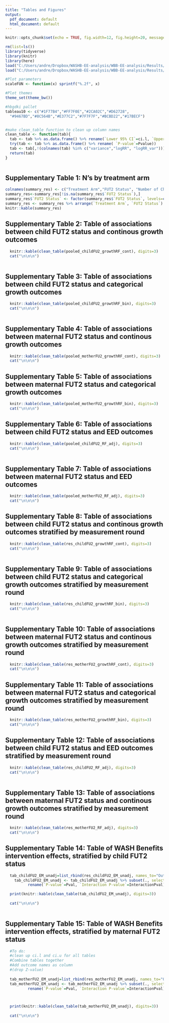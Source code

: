 ```yaml
---
title: "Tables and Figures"
output:
  pdf_document: default
  html_document: default
---
```


```r
knitr::opts_chunk$set(echo = TRUE, fig.width=12, fig.height=20, message=FALSE, warning =FALSE)
```

```r
rm(list=ls())
library(tidyverse)
library(knitr)
library(here)
load("C:/Users/andre/Dropbox/WASHB-EE-analysis/WBB-EE-analysis/Results/Andrew/FU2_results.RDATA")
load("C:/Users/andre/Dropbox/WASHB-EE-analysis/WBB-EE-analysis/Results/Andrew/FU2_pooled_results.Rdata")

#Plot parameters
scaleFUN <- function(x) sprintf("%.2f", x)

#Plot themes
theme_set(theme_bw())

#hbgdki pallet
tableau10 <- c("#1F77B4","#FF7F0E","#2CA02C","#D62728",
  "#9467BD","#8C564B","#E377C2","#7F7F7F","#BCBD22","#17BECF")


#make clean_table function to clean up column names
clean_table <- function(tab){
  tab <- tab %>% as.data.frame() %>% rename(`Lower 95% CI`=ci.l, `Upper 95% CI`=ci.u)
  try(tab <- tab %>% as.data.frame() %>% rename( `P-value`=Pvalue))
  tab <- tab[,!(colnames(tab) %in% c("variance","logRR", "logRR_var"))]
  return(tab)
}



```


## Supplementary Table 1: N's by treatment arm

```r

colnames(summary_res) <- c("Treatment Arm","FUT2 Status", "Number of Children", "Number of Mothers")
summary_res<-summary_res[!is.na(summary_res$`FUT2 Status`),]
summary_res$`FUT2 Status` <- factor(summary_res$`FUT2 Status`, levels=c("Positive","Negative","Inconclusive"))
summary_res <- summary_res %>% arrange(`Treatment Arm`, `FUT2 Status`)
knitr::kable(summary_res)
```



## Supplementary Table 2: Table of associations between child FUT2 status and continous growth outcomes 

```r

  knitr::kable(clean_table(pooled_childFU2_growthRF_cont), digits=3)
  cat("\n\n\n")
  

```

## Supplementary Table 3: Table of associations between child FUT2 status and categorical growth outcomes 

```r

  knitr::kable(clean_table(pooled_childFU2_growthRF_bin), digits=3)
  cat("\n\n\n")
  

```

## Supplementary Table 4: Table of associations between maternal FUT2 status and continous growth outcomes 

```r
  knitr::kable(clean_table(pooled_motherFU2_growthRF_cont), digits=3)
  cat("\n\n\n")

```

## Supplementary Table 5:  Table of associations between maternal FUT2 status and categorical growth outcomes 

```r
  knitr::kable(clean_table(pooled_motherFU2_growthRF_bin), digits=3)
  cat("\n\n\n")

```







## Supplementary Table 6: Table of associations between child FUT2 status and EED outcomes 

```r

  knitr::kable(clean_table(pooled_childFU2_RF_adj), digits=3)
  cat("\n\n\n")
  

```

## Supplementary Table 7: Table of associations between maternal FUT2 status and EED outcomes 

```r
  knitr::kable(clean_table(pooled_motherFU2_RF_adj), digits=3)
  cat("\n\n\n")

```






## Supplementary Table 8: Table of associations between child FUT2 status and continous growth outcomes stratified by measurement round

```r

  knitr::kable(clean_table(res_childFU2_growthRF_cont), digits=3)
  cat("\n\n\n")
  

```

## Supplementary Table 9:  Table of associations between child FUT2 status and categorical growth outcomes stratified by measurement round


```r

  knitr::kable(clean_table(res_childFU2_growthRF_bin), digits=3)
  cat("\n\n\n")
  

```

## Supplementary Table 10: Table of associations between maternal FUT2 status and continous growth outcomes stratified by measurement round


```r
  knitr::kable(clean_table(res_motherFU2_growthRF_cont), digits=3)
  cat("\n\n\n")

```

## Supplementary Table 11: Table of associations between maternal FUT2 status and categorical growth outcomes stratified by measurement round


```r
  knitr::kable(clean_table(res_motherFU2_growthRF_bin), digits=3)
  cat("\n\n\n")

```




## Supplementary Table 12: Table of associations between child FUT2 status and EED outcomes stratified by measurement round


```r

  knitr::kable(clean_table(res_childFU2_RF_adj), digits=3)
  cat("\n\n\n")
  

```

## Supplementary Table 13: Table of associations between maternal FUT2 status and continous growth outcomes stratified by measurement round


```r
  knitr::kable(clean_table(res_motherFU2_RF_adj), digits=3)
  cat("\n\n\n")

```



## Supplementary Table 14: Table of WASH Benefits intervention effects, stratified by child FUT2 status

```r

  tab_childFU2_EM_unadj=list_rbind(res_childFU2_EM_unadj, names_to="Outcome")
    tab_childFU2_EM_unadj <- tab_childFU2_EM_unadj %>% subset(., select= -c(`Std. Error`,`z value`))  %>%
          rename(`P-value`=Pval, `Interaction P-value`=InteractionPval)

  print(knitr::kable(clean_table(tab_childFU2_EM_unadj), digits=3))
  
  cat("\n\n\n")
  

```

## Supplementary Table 15: Table of WASH Benefits intervention effects, stratified by maternal FUT2 status

```r
  #To do:
  #clean up ci.l and ci.u for all tables
  #Combine tables together
  #Add outcome names as column
  #(drop Z-value)
  
  tab_motherFU2_EM_unadj=list_rbind(res_motherFU2_EM_unadj, names_to="Outcome")
  tab_motherFU2_EM_unadj <- tab_motherFU2_EM_unadj %>% subset(., select= -c(`Std. Error`,`z value`)) %>%
          rename(`P-value`=Pval, `Interaction P-value`=InteractionPval)



  print(knitr::kable(clean_table(tab_motherFU2_EM_unadj), digits=3))
  
  cat("\n\n\n")

```

 


